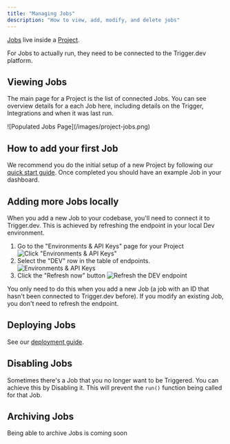 ```yaml
---
title: "Managing Jobs"
description: "How to view, add, modify, and delete jobs"
---
```


<Snippet file="v2-deprecation-warning.mdx" />

[Jobs](/documentation/concepts/jobs) live inside a [Project](/documentation/concepts/projects).

For Jobs to actually run, they need to be connected to the Trigger.dev platform.

## Viewing Jobs

The main page for a Project is the list of connected Jobs. You can see overview details for a each Job here, including details on the Trigger, Integrations and when it was last run.

<Frame caption="The homepage of a Project">
  ![Populated Jobs Page](/images/project-jobs.png)
</Frame>

## How to add your first Job

We recommend you do the initial setup of a new Project by following our [quick start guide](/documentation/quickstart). Once completed you should have an example Job in your dashboard.

## Adding more Jobs locally

When you add a new Job to your codebase, you'll need to connect it to Trigger.dev. This is achieved by refreshing the endpoint in your local Dev environment.

1. Go to the "Environments & API Keys" page for your Project
   ![Click "Environments & API Keys"](/images/environments-link.png)
2. Select the "DEV" row in the table of endpoints.
   ![Environments & API Keys](/images/environments-click-dev.png)
3. Click the "Refresh now" button
   ![Refresh the DEV endpoint](/images/endpoint-refresh.png)

<Note>
  You only need to do this when you add a new Job (a job with an ID that hasn't
  been connected to Trigger.dev before). If you modify an existing Job, you
  don't need to refresh the endpoint.
</Note>

## Deploying Jobs

See our [deployment guide](/documentation/guides/deployment).

## Disabling Jobs

Sometimes there's a Job that you no longer want to be Triggered. You can achieve this by Disabling it. This will prevent the `run()` function being called for that Job.

## Archiving Jobs

<Note>Being able to archive Jobs is coming soon</Note>
